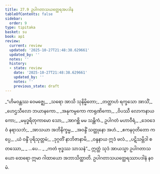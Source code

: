 ```yaml
---
title: 27.9 ဥပါဂတာသယတ္ထေရအပဒါန
tableOfContents: false
sidebar:
  order: 9
type: tipitaka
basket: su
book: ap1
review:
  current: review
  updated: '2025-10-27T21:48:38.629661'
  updated_by: ''
  notes: ''
  history:
  - state: review
    date: '2025-10-27T21:48:38.629661'
    updated_by: ''
    notes: ''
    previous_state: draft
---
```



<ReviewStatus review={frontmatter.review} showDetails={true} />

<HypothesisAnnotation frontmatter={frontmatter} />

<DynamicBreadcrumb />

<Division number="34" book="ap1" e="ch" v="20" p="263">

<Paragraph number="3207" type="verses" book="ap1">
_“ဟိမဝန္တဿ ဝေမဇ္ဈေ,_  
_သရော အာသိ သုနိမ္မိတော;_  
_တတ္ထာဟံ ရက္ခသော အာသိံ,_  
_ဟေဌသီလော ဘယာနကော._  

</Paragraph>

</Division>
<Division number="35" book="ap1" e="ch" v="20" p="263">

<Paragraph number="3208" type="verses" book="ap1">
_အနုကမ္ပကော ကာရုဏိကော,_  
_ဝိပဿီ လောကနာယကော;_  
_မမုဒ္ဓရိတုကာမော သော,_  
_အာဂစ္ဆိ မမ သန္တိကံ._  

</Paragraph>

</Division>
<Division number="36" book="ap1" e="ch" v="20" p="263">

<Paragraph number="3209" type="verses" book="ap1">
ဥပါဂတံ မဟာဝီရံ,_  
_ဒေဝဒေဝံ နရာသဘံ;_  
_အာသယာ အဘိနိက္ခမ္မ,_  
_အဝန္ဒိံ သတ္ထုနော အဟံ._  

</Paragraph>

</Division>
<Division number="37" book="ap1" e="ch" v="20" p="264">

<Paragraph number="3210" type="verses" book="ap1">
_ဧကနဝုတိတော ကပ္ပေ,_  
_ယံ ဝန္ဒိံ ပုရိသုတ္တမံ;_  
_ဒုဂ္ဂတိံ နာဘိဇာနာမိ,_  
_ဝန္ဒနာယ ဣဒံ ဖလံ._  

</Paragraph>

</Division>
<Division number="38" book="ap1" e="ch" v="20" p="264">

<Paragraph number="3211" type="verses" book="ap1">
_ပဋိသမ္ဘိဒါ စတဿော,_  
_ …ပေ… _  
_ကတံ ဗုဒ္ဓဿ သာသနံ”._  

</Paragraph>

<Paragraph number="3212" book="ap1">
ဣတ္ထံ သုဒံ အာယသ္မာ ဥပါဂတာသယော ထေရော ဣမာ ဂါထာယော အဘာသိတ္ထာတိ.

</Paragraph>
</Division>

<Paragraph number="3213" type="center" book="ap1">
ဥပါဂတာသယတ္ထေရဿာပဒါနံ နဝမံ.
</Paragraph>